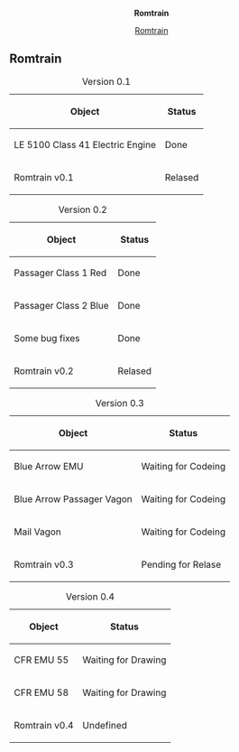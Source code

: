 <center>'''Romtrain'''</center>
<center>[[en/Community/NewGRF/Romtrain/Main Page|Romtrain]]</center>

==Romtrain==

<center>
{| border="1"
|+ Version 0.1
! Object !! Status 
|-
! LE 5100 Class 41 Electric Engine
| Done
|-
! Romtrain v0.1
|Relased
|}

{| border="1"
|+ Version 0.2
! Object !! Status 
|-
! Passager Class 1 Red
| Done
|-
! Passager Class 2 Blue
| Done
|-
! Some bug fixes
| Done
|-
! Romtrain v0.2
|Relased
|}

{| border="1"
|+ Version 0.3
! Object !! Status
|-
! Blue Arrow EMU
| Waiting for Codeing
|-
! Blue Arrow Passager Vagon
| Waiting for Codeing
|-
! Mail Vagon
| Waiting for Codeing
|-
! Romtrain v0.3
| Pending for Relase
|}

{| border="`"
|+ Version 0.4
! Object !! Status
|-
! CFR EMU 55
| Waiting for Drawing
|-
! CFR EMU 58
| Waiting for Drawing
|-
! Romtrain v0.4
| Undefined
|}
</center>